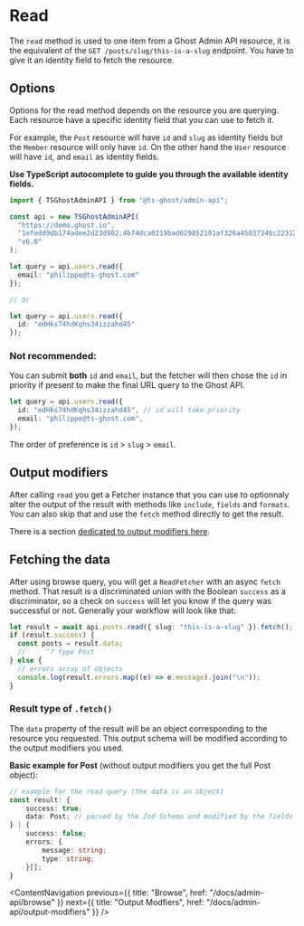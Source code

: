 # Read

The `read` method is used to one item from a Ghost Admin API resource, it is the equivalent of the `GET /posts/slug/this-is-a-slug` endpoint. You have to give it an identity field to fetch the resource.

## Options

Options for the read method depends on the resource you are querying. Each resource have a specific identity field that you can use to fetch it.

For example, the `Post` resource will have `id` and `slug` as identity fields but the `Member` resource will only have `id`. On the other hand the `User` resource will have `id`, and `email` as identity fields.

**Use TypeScript autocomplete to guide you through the available identity fields.**

```ts
import { TSGhostAdminAPI } from "@ts-ghost/admin-api";

const api = new TSGhostAdminAPI(
  "https://demo.ghost.io",
  "1efedd9db174adee2d23d982:4b74dca0219bad629852191af326a45037346c2231240e0f7aec1f9371cc14e8",
  "v6.0"
);

let query = api.users.read({
  email: "philippe@ts-ghost.com"
});

// or

let query = api.users.read({
  id: "edHks74hdKqhs34izzahd45"
});
```

### Not recommended:

You can submit **both** `id` and `email`, but the fetcher will then chose the `id` in priority if present to make the final URL query to the Ghost API.

```ts
let query = api.users.read({
  id: "edHks74hdKqhs34izzahd45", // id will take priority
  email: "philippe@ts-ghost.com",
});
```

The order of preference is `id` > `slug` > `email`.

## Output modifiers

After calling `read` you get a Fetcher instance that you can use to optionnaly alter the output of the result with methods like `include`, `fields` and `formats`. You can also skip that and use the `fetch` method directly to get the result.

There is a section [dedicated to output modifiers here](/docs/content-api/output-modifiers).

## Fetching the data

After using browse query, you will get a `ReadFetcher` with an async `fetch` method.
That result is a discriminated union with the Boolean `success` as a discriminator, so a check on `success` will let you know if the query was successful or not. Generally your workflow will look like that:

```ts
let result = await api.posts.read({ slug: "this-is-a-slug" }).fetch();
if (result.success) {
  const posts = result.data;
  //     ^? type Post
} else {
  // errors array of objects
  console.log(result.errors.map((e) => e.message).join("\n"));
}
```

### Result type of `.fetch()`

The `data` property of the result will be an object corresponding to the resource you requested. This output schema will be modified according to the output modifiers you used.

**Basic example for Post** (without output modifiers you get the full Post object):

```ts
// example for the read query (the data is an object)
const result: {
    success: true;
    data: Post; // parsed by the Zod Schema and modified by the fields selected
} | {
    success: false;
    errors: {
        message: string;
        type: string;
    }[];
}
```

<ContentNavigation
  previous={{ title: "Browse", href: "/docs/admin-api/browse" }}
  next={{ title: "Output Modfiers", href: "/docs/admin-api/output-modifiers" }}
/>
